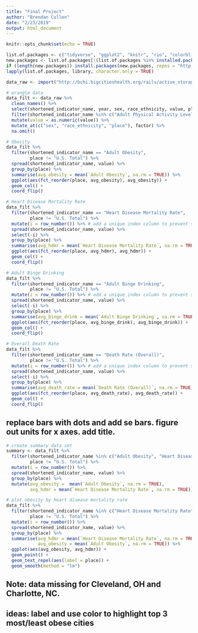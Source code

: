 ```yaml
---
title: "Final Project"
author: "Brendan Cullen"
date: "2/23/2019"
output: html_document
---
```


```r
knitr::opts_chunk$set(echo = TRUE)

list.of.packages <- c("tidyverse", "ggplot2", "knitr", "rio", "colorblindr", "janitor", "magrittr", "ggrepel")
new.packages <- list.of.packages[!(list.of.packages %in% installed.packages()[,"Package"])] 
if (length(new.packages)) install.packages(new.packages, repos = "http://cran.us.r-project.org")
lapply(list.of.packages, library, character.only = TRUE)
```


```r
data_raw <- import("http://bchi.bigcitieshealth.org/rails/active_storage/blobs/eyJfcmFpbHMiOnsibWVzc2FnZSI6IkJBaHBGdz09IiwiZXhwIjpudWxsLCJwdXIiOiJibG9iX2lkIn19--c6b5c30fbd8b79859797e1dc260a06064c8f3864/Current%20BCHI%20Platform%20Dataset%20(7-18)%20-%20Updated%20BCHI%20Platform%20Dataset%20-%20BCHI,%20Phase%20I%20&%20II.csv?disposition=attachment")

# wrangle data
data_filt <- data_raw %>% 
  clean_names() %>% 
  select(shortened_indicator_name, year, sex, race_ethnicity, value, place) %>% 
  filter(shortened_indicator_name %in% c("Adult Physical Activity Levels", "Teen Physical Activity Levels", "Adult Binge Drinking","Adult Obesity","Heart Disease Mortality Rate","Bike Score","Walkability","Median Household Income","Race/Ethnicity","Death Rate (Overall)")) %>% 
  mutate(value = as.numeric(value)) %>% 
  mutate_at(c("sex", "race_ethnicity", "place"), factor) %>% 
  na.omit()
```


```r
# Obesity
data_filt %>% 
  filter(shortened_indicator_name == "Adult Obesity",
         place != "U.S. Total") %>% 
  spread(shortened_indicator_name, value) %>% 
  group_by(place) %>% 
  summarise(avg_obesity = mean(`Adult Obesity`, na.rm = TRUE)) %>% 
  ggplot(aes(fct_reorder(place, avg_obesity), avg_obesity)) + 
  geom_col() + 
  coord_flip()

# Heart Disease Mortality Rate
data_filt %>% 
  filter(shortened_indicator_name == "Heart Disease Mortality Rate",
         place != "U.S. Total") %>% 
  mutate(i = row_number()) %>% # add a unique index column to prevent spread from   trying to collapse duplicate rows
  spread(shortened_indicator_name, value) %>% 
  select(-i) %>% 
  group_by(place) %>% 
  summarise(avg_hdmr = mean(`Heart Disease Mortality Rate`, na.rm = TRUE)) %>% 
  ggplot(aes(fct_reorder(place, avg_hdmr), avg_hdmr)) + 
  geom_col() + 
  coord_flip()

# Adult Binge Drinking
data_filt %>% 
  filter(shortened_indicator_name == "Adult Binge Drinking",
         place != "U.S. Total") %>% 
  mutate(i = row_number()) %>% # add a unique index column to prevent spread from   trying to collapse duplicate rows
  spread(shortened_indicator_name, value) %>% 
  select(-i) %>% 
  group_by(place) %>% 
  summarise(avg_binge_drink = mean(`Adult Binge Drinking`, na.rm = TRUE)) %>% 
  ggplot(aes(fct_reorder(place, avg_binge_drink), avg_binge_drink)) + 
  geom_col() + 
  coord_flip()

# Overall Death Rate
data_filt %>% 
  filter(shortened_indicator_name == "Death Rate (Overall)",
         place != "U.S. Total") %>% 
  mutate(i = row_number()) %>% # add a unique index column to prevent spread from   trying to collapse duplicate rows
  spread(shortened_indicator_name, value) %>% 
  select(-i) %>% 
  group_by(place) %>% 
  summarise(avg_death_rate = mean(`Death Rate (Overall)`, na.rm = TRUE)) %>% 
  ggplot(aes(fct_reorder(place, avg_death_rate), avg_death_rate)) + 
  geom_col() + 
  coord_flip()
```

## replace bars with dots and add se bars. figure out units for x axes. add title. 

```r
# create summary data set
summary <- data_filt %>%
  filter(shortened_indicator_name %in% c("Adult Obesity", "Heart Disease Mortality Rate"),
         place != "U.S. Total") %>%
  mutate(i = row_number()) %>%
  spread(shortened_indicator_name, value) %>%
  group_by(place) %>%
  mutate(avg_obesity =  mean(`Adult Obesity`, na.rm = TRUE),
         avg_hdmr = mean(`Heart Disease Mortality Rate`, na.rm = TRUE))

# plot obesity by heart disease mortality rate 
data_filt %>% 
  filter(shortened_indicator_name %in% c("Heart Disease Mortality Rate", "Adult Obesity"),
         place != "U.S. Total") %>% 
  mutate(i = row_number()) %>%
  spread(shortened_indicator_name, value) %>% 
  group_by(place) %>% 
  summarise(avg_hdmr = mean(`Heart Disease Mortality Rate`, na.rm = TRUE),
            avg_obesity = mean(`Adult Obesity`, na.rm = TRUE)) %>% 
  ggplot(aes(avg_obesity, avg_hdmr)) + 
  geom_point() +
  geom_text_repel(aes(label = place)) + 
  geom_smooth(method = "lm")
```

## Note: data missing for Cleveland, OH and Charlotte, NC. 
## ideas: label and use color to highlight top 3 most/least obese cities

```r

```

